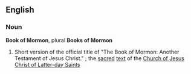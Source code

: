 ==English==
===Noun===
{{wikipedia}}
'''Book of Mormon''', plural '''Books of Mormon''' 

# Short version of the official title of "The Book of Mormon: Another Testament of Jesus Christ." ; the [[sacred]] [[text]] of the [[Church of Jesus Christ of Latter-day Saints]]